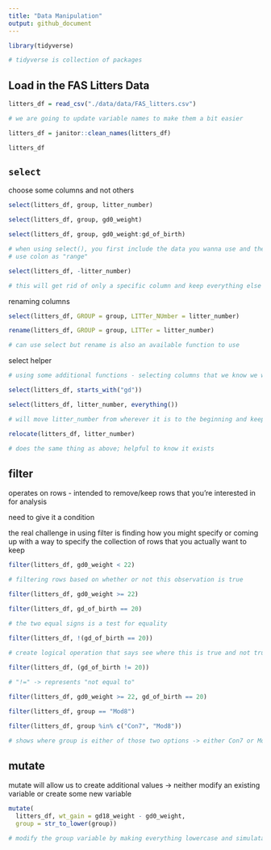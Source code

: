 ```yaml
---
title: "Data Manipulation"
output: github_document
---
```


```r
library(tidyverse)

# tidyverse is collection of packages
```

## Load in the FAS Litters Data

```r
litters_df = read_csv("./data/data/FAS_litters.csv")

# we are going to update variable names to make them a bit easier

litters_df = janitor::clean_names(litters_df)

litters_df
```

## `select`

choose some columns and not others

```r
select(litters_df, group, litter_number)

select(litters_df, group, gd0_weight)

select(litters_df, group, gd0_weight:gd_of_birth)

# when using select(), you first include the data you wanna use and then the columns you want to keep
# use colon as "range"

```

```r
select(litters_df, -litter_number)

# this will get rid of only a specific column and keep everything else in data set

```

renaming columns

```r
select(litters_df, GROUP = group, LITTer_NUmber = litter_number)
```
```r
rename(litters_df, GROUP = group, LITTer = litter_number)

# can use select but rename is also an available function to use
```

select helper

```r
# using some additional functions - selecting columns that we know we want to keep based on some criteria.

select(litters_df, starts_with("gd"))
```

```r
select(litters_df, litter_number, everything())

# will move litter_number from wherever it is to the beginning and keep everything else
```

```r
relocate(litters_df, litter_number)

# does the same thing as above; helpful to know it exists
```

## filter

operates on rows - intended to remove/keep rows that you're interested in for analysis 

need to give it a condition 


the real challenge in using filter is finding how you might specify or coming up with a way to specify the collection of rows that you actually want to keep

```r
filter(litters_df, gd0_weight < 22)

# filtering rows based on whether or not this observation is true
```

```r
filter(litters_df, gd0_weight >= 22)
```

```r
filter(litters_df, gd_of_birth == 20)

# the two equal signs is a test for equality
```

```r
filter(litters_df, !(gd_of_birth == 20))
       
# create logical operation that says see where this is true and not true, and then flip both of those

filter(litters_df, (gd_of_birth != 20))

# "!=" -> represents "not equal to"
```

```r
filter(litters_df, gd0_weight >= 22, gd_of_birth == 20)
```

```r
filter(litters_df, group == "Mod8")
```

```r
filter(litters_df, group %in% c("Con7", "Mod8"))

# shows where group is either of those two options -> either Con7 or Mod8, here are the rows where that shows to be true
```

## mutate

mutate will allow us to create additional values -> neither modify an existing variable or create some new variable

```r
mutate(
  litters_df, wt_gain = gd18_weight - gd0_weight, 
  group = str_to_lower(group))

# modify the group variable by making everything lowercase and simulataneously override the group variable with a modified version
```

```r

```

